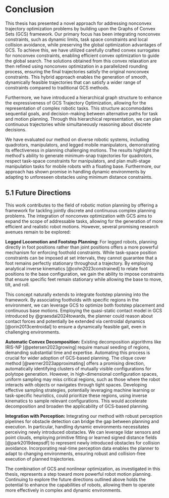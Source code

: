 # Conclusion

This thesis has presented a novel approach for addressing nonconvex
trajectory optimization problems by building upon the Graphs of Convex
Sets (GCS) framework. Our primary focus has been integrating nonconvex
constraints, such as dynamic limits, task space constraints and local
collision avoidance, while preserving the global optimization advantages
of GCS. To achieve this, we have utilized carefully crafted convex
surrogates for nonconvex constraints, enabling efficient convex
optimization to guide the global search. The solutions obtained from
this convex relaxation are then refined using nonconvex optimization in
a parallelized rounding process, ensuring the final trajectories satisfy
the original nonconvex constraints. This hybrid approach enables the
generation of smooth, dynamically feasible trajectories that can satisfy
a wider range of constraints compared to traditional GCS methods.

Furthermore, we have introduced a hierarchical graph structure to
enhance the expressiveness of GCS Trajectory Optimization, allowing for
the representation of complex robotic tasks. This structure accommodates
sequential goals, and decision-making between alternative paths for task
and motion planning. Through this hierarchical representation, we can
plan continuous trajectories while simultaneously reasoning about
discrete decisions.

We have evaluated our method on diverse robotic systems, including
quadrotors, manipulators, and legged mobile manipulators, demonstrating
its effectiveness in planning challenging motions. The results highlight
the method's ability to generate minimum-snap trajectories for
quadrotors, respect task-space constraints for manipulators, and plan
multi-stage manipulation tasks for mobile robots with a floating base.
Furthermore, our approach has shown promise in handling dynamic
environments by adapting to unforeseen obstacles using minimum distance
constraints.

## 5.1    Future Directions

This work contributes to the field of robotic motion planning by
offering a framework for tackling jointly discrete and continuous
complex planning problems. The integration of nonconvex optimization
with GCS aims to expand the scope of addressable tasks, allowing for the
generation of more efficient and realistic robot motions. However,
several promising research avenues remain to be explored:

**Legged Locomotion and Footstep Planning:** For legged robots, planning
directly in foot positions rather than joint positions offers a more
powerful mechanism for enforcing foothold constraints. While task-space
position constraints can be imposed at set intervals, they cannot
guarantee that a foot remains perfectly stationary throughout a
trajectory. By employing analytical inverse kinematics
[@cohn2023constrained] to relate foot positions to the base
configuration, we gain the ability to impose constraints that ensure
specific feet remain stationary while allowing the base to move, tilt,
and roll.

This concept naturally extends to integrate footstep planning into the
framework. By associating footholds with specific regions in the
environment, we can leverage GCS to optimize both footstep placement and
continuous base motions. Employing the quasi-static contact model in GCS
introduced by @graesdal2024towards, the planner could reason about
contact forces and potentially be extended via centroidal dynamics
[@orin2013centroidal] to ensure a dynamically feasible gait, even in
challenging environments.

**Automatic Convex Decomposition:** Existing decomposition algorithms
like IRIS-NP [@petersen2023growing] require manual seeding of regions,
demanding substantial time and expertise. Automating this process is
crucial for wider adoption of GCS-based planning. The clique cover
method [@werner2023approximating] offers a promising direction,
automatically identifying clusters of mutually visible configurations
for polytope generation. However, in high-dimensional configuration
spaces, uniform sampling may miss critical regions, such as those where
the robot interacts with objects or navigates through tight spaces.
Developing effective sampling strategies, potentially leveraging machine
learning or task-specific heuristics, could prioritize these regions,
using inverse kinematics to sample relevant configurations. This would
accelerate decomposition and broaden the applicability of GCS-based
planning.

**Integration with Perception:** Integrating our method with robust
perception pipelines for obstacle detection can bridge the gap between
planning and execution. In particular, handling dynamic environments
necessitates perceiving newly introduced obstacles. We can leverage
lidar sensors and point clouds, employing primitive fitting or learned
signed distance fields [@park2019deepsdf] to represent newly introduced
obstacles for collision avoidance. Incorporating real-time perception
data enables the planner to adapt to changing environments, ensuring
robust and collision-free execution of planned trajectories.

The combination of GCS and nonlinear optimization, as investigated in
this thesis, represents a step toward more powerful robot motion
planning. Continuing to explore the future directions outlined above
holds the potential to enhance the capabilities of robots, allowing them
to operate more effectively in complex and dynamic environments.